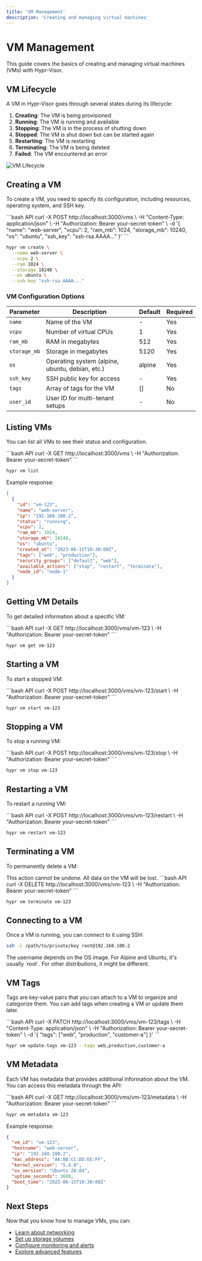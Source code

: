 ```yaml
---
title: 'VM Management'
description: 'Creating and managing virtual machines'
---
```


# VM Management

This guide covers the basics of creating and managing virtual machines (VMs) with Hypr-Visor.

## VM Lifecycle

A VM in Hypr-Visor goes through several states during its lifecycle:

1. **Creating**: The VM is being provisioned
2. **Running**: The VM is running and available
3. **Stopping**: The VM is in the process of shutting down
4. **Stopped**: The VM is shut down but can be started again
5. **Restarting**: The VM is restarting
6. **Terminating**: The VM is being deleted
7. **Failed**: The VM encountered an error

<Frame>
  <img src="/images/vm-lifecycle.png" alt="VM Lifecycle" />
</Frame>

## Creating a VM

To create a VM, you need to specify its configuration, including resources, operating system, and SSH key.

<CodeGroup>
```bash API
curl -X POST http://localhost:3000/vms \
  -H "Content-Type: application/json" \
  -H "Authorization: Bearer your-secret-token" \
  -d '{
    "name": "web-server",
    "vcpu": 2,
    "ram_mb": 1024,
    "storage_mb": 10240,
    "os": "ubuntu",
    "ssh_key": "ssh-rsa AAAA..."
  }'
```

```bash CLI
hypr vm create \
  --name web-server \
  --vcpu 2 \
  --ram 1024 \
  --storage 10240 \
  --os ubuntu \
  --ssh-key "ssh-rsa AAAA..."
```
</CodeGroup>

### VM Configuration Options

| Parameter | Description | Default | Required |
| --- | --- | --- | --- |
| `name` | Name of the VM | - | Yes |
| `vcpu` | Number of virtual CPUs | 1 | Yes |
| `ram_mb` | RAM in megabytes | 512 | Yes |
| `storage_mb` | Storage in megabytes | 5120 | Yes |
| `os` | Operating system (alpine, ubuntu, debian, etc.) | alpine | Yes |
| `ssh_key` | SSH public key for access | - | Yes |
| `tags` | Array of tags for the VM | [] | No |
| `user_id` | User ID for multi-tenant setups | - | No |

## Listing VMs

You can list all VMs to see their status and configuration.

<CodeGroup>
```bash API
curl -X GET http://localhost:3000/vms \
  -H "Authorization: Bearer your-secret-token"
```

```bash CLI
hypr vm list
```
</CodeGroup>

Example response:

```json
[
  {
    "id": "vm-123",
    "name": "web-server",
    "ip": "192.168.100.2",
    "status": "running",
    "vcpu": 2,
    "ram_mb": 1024,
    "storage_mb": 10240,
    "os": "ubuntu",
    "created_at": "2023-06-15T10:30:00Z",
    "tags": ["web", "production"],
    "security_groups": ["default", "web"],
    "available_actions": ["stop", "restart", "terminate"],
    "node_id": "node-1"
  }
]
```

## Getting VM Details

To get detailed information about a specific VM:

<CodeGroup>
```bash API
curl -X GET http://localhost:3000/vms/vm-123 \
  -H "Authorization: Bearer your-secret-token"
```

```bash CLI
hypr vm get vm-123
```
</CodeGroup>

## Starting a VM

To start a stopped VM:

<CodeGroup>
```bash API
curl -X POST http://localhost:3000/vms/vm-123/start \
  -H "Authorization: Bearer your-secret-token"
```

```bash CLI
hypr vm start vm-123
```
</CodeGroup>

## Stopping a VM

To stop a running VM:

<CodeGroup>
```bash API
curl -X POST http://localhost:3000/vms/vm-123/stop \
  -H "Authorization: Bearer your-secret-token"
```

```bash CLI
hypr vm stop vm-123
```
</CodeGroup>

## Restarting a VM

To restart a running VM:

<CodeGroup>
```bash API
curl -X POST http://localhost:3000/vms/vm-123/restart \
  -H "Authorization: Bearer your-secret-token"
```

```bash CLI
hypr vm restart vm-123
```
</CodeGroup>

## Terminating a VM

To permanently delete a VM:

<Warning>
  This action cannot be undone. All data on the VM will be lost.
</Warning>

<CodeGroup>
```bash API
curl -X DELETE http://localhost:3000/vms/vm-123 \
  -H "Authorization: Bearer your-secret-token"
```

```bash CLI
hypr vm terminate vm-123
```
</CodeGroup>

## Connecting to a VM

Once a VM is running, you can connect to it using SSH:

```bash
ssh -i /path/to/private/key root@192.168.100.2
```

<Note>
  The username depends on the OS image. For Alpine and Ubuntu, it's usually `root`. For other distributions, it might be different.
</Note>

## VM Tags

Tags are key-value pairs that you can attach to a VM to organize and categorize them. You can add tags when creating a VM or update them later.

<CodeGroup>
```bash API
curl -X PATCH http://localhost:3000/vms/vm-123/tags \
  -H "Content-Type: application/json" \
  -H "Authorization: Bearer your-secret-token" \
  -d '{
    "tags": ["web", "production", "customer-a"]
  }'
```

```bash CLI
hypr vm update-tags vm-123 --tags web,production,customer-a
```
</CodeGroup>

## VM Metadata

Each VM has metadata that provides additional information about the VM. You can access this metadata through the API:

<CodeGroup>
```bash API
curl -X GET http://localhost:3000/vms/vm-123/metadata \
  -H "Authorization: Bearer your-secret-token"
```

```bash CLI
hypr vm metadata vm-123
```
</CodeGroup>

Example response:

```json
{
  "vm_id": "vm-123",
  "hostname": "web-server",
  "ip": "192.168.100.2",
  "mac_address": "AA:BB:CC:DD:EE:FF",
  "kernel_version": "5.4.0",
  "os_version": "Ubuntu 20.04",
  "uptime_seconds": 3600,
  "boot_time": "2023-06-15T10:30:00Z"
}
```

## Next Steps

Now that you know how to manage VMs, you can:

- [Learn about networking](/user-guide/networking)
- [Set up storage volumes](/user-guide/storage)
- [Configure monitoring and alerts](/user-guide/monitoring)
- [Explore advanced features](/advanced/performance-optimization)
